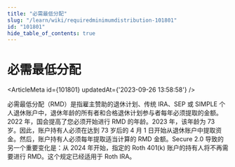 ```yaml
---
title: "必需最低分配"
slug: "/learn/wiki/requiredminimumdistribution-101801"
id: "101801"
hide_table_of_contents: true
---
```



# 必需最低分配

<ArticleMeta id={101801} updatedAt={'2023-09-26 13:58:58'} />
<div className='border-solid border-b border-t-0 my-4 border-[var(--ifm-color-gray-300)]' />

必需最低分配（RMD）是指雇主赞助的退休计划、传统 IRA、SEP 或 SIMPLE 个人退休账户中，退休年龄的所有者和合格退休计划参与者每年必须提取的金额。2022 年，国会提高了您必须开始进行 RMD 的年龄。2023 年，该年龄为 73 岁。因此，账户持有人必须在达到 73 岁后的 4 月 1 日开始从退休账户中提取资金。然后，账户持有人必须每年提取适当计算的 RMD 金额。Secure 2.0 导致的另一个重要变化是：从 2024 年开始，指定的 Roth 401(k) 账户的持有人将不再需要进行 RMD。这个规定已经适用于 Roth IRA。
